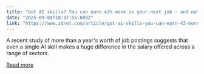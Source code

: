 ```yaml
---
title: "Got AI skills? You can earn 43% more in your next job - and not just for tech work"
date: "2025-09-04T18:37:55.000Z"
link: "https://www.zdnet.com/article/got-ai-skills-you-can-earn-43-more-in-your-next-job-and-not-just-for-tech-work/"
---
```


A recent study of more than a year's worth of job postings suggests that even a single AI skill makes a huge difference in the salary offered across a range of sectors.

[Read more](https://www.zdnet.com/article/got-ai-skills-you-can-earn-43-more-in-your-next-job-and-not-just-for-tech-work/)
